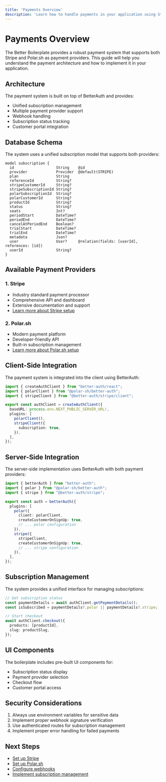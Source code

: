 ```yaml
---
title: 'Payments Overview'
description: 'Learn how to handle payments in your application using Stripe and Polar.sh'
---
```


# Payments Overview

The Better Boilerplate provides a robust payment system that supports both Stripe and Polar.sh as payment providers. This guide will help you understand the payment architecture and how to implement it in your application.

## Architecture

The payment system is built on top of BetterAuth and provides:

- Unified subscription management
- Multiple payment provider support
- Webhook handling
- Subscription status tracking
- Customer portal integration

## Database Schema

The system uses a unified subscription model that supports both providers:

```prisma
model subscription {
  id                   String    @id
  provider             Provider  @default(STRIPE)
  plan                 String
  referenceId          String?
  stripeCustomerId     String?
  stripeSubscriptionId String?
  polarSubscriptionId  String?
  polarCustomerId      String?
  productId            String?
  status               String?
  seats                Int?
  periodStart          DateTime?
  periodEnd            DateTime?
  cancelAtPeriodEnd    Boolean?
  trialStart           DateTime?
  trialEnd             DateTime?
  metadata             Json?
  user                 User?     @relation(fields: [userId], references: [id])
  userId               String?
}
```

## Available Payment Providers

### 1. Stripe
- Industry standard payment processor
- Comprehensive API and dashboard
- Extensive documentation and support
- [Learn more about Stripe setup](/payments/stripe)

### 2. Polar.sh
- Modern payment platform
- Developer-friendly API
- Built-in subscription management
- [Learn more about Polar.sh setup](/payments/polar)

## Client-Side Integration

The payment system is integrated into the client using BetterAuth:

```typescript
import { createAuthClient } from "better-auth/react";
import { polarClient } from "@polar-sh/better-auth";
import { stripeClient } from "@better-auth/stripe/client";

export const authClient = createAuthClient({
  baseURL: process.env.NEXT_PUBLIC_SERVER_URL!,
  plugins: [
    polarClient(),
    stripeClient({
      subscription: true,
    }),
  ],
});
```

## Server-Side Integration

The server-side implementation uses BetterAuth with both payment providers:

```typescript
import { betterAuth } from "better-auth";
import { polar } from "@polar-sh/better-auth";
import { stripe } from "@better-auth/stripe";

export const auth = betterAuth({
  plugins: [
    polar({
      client: polarClient,
      createCustomerOnSignUp: true,
      // ... polar configuration
    }),
    stripe({
      stripeClient,
      createCustomerOnSignUp: true,
      // ... stripe configuration
    }),
  ],
});
```

## Subscription Management

The system provides a unified interface for managing subscriptions:

```typescript
// Get subscription status
const paymentDetails = await authClient.getPaymentDetails();
const isSubscribed = paymentDetails?.polar || paymentDetails?.stripe;

// Start checkout
await authClient.checkout({
  products: [productId],
  slug: productSlug,
});
```

## UI Components

The boilerplate includes pre-built UI components for:

- Subscription status display
- Payment provider selection
- Checkout flow
- Customer portal access

## Security Considerations

1. Always use environment variables for sensitive data
2. Implement proper webhook signature verification
3. Use authenticated routes for subscription management
4. Implement proper error handling for failed payments

## Next Steps

- [Set up Stripe](/payments/stripe)
- [Set up Polar.sh](/payments/polar)
- [Configure webhooks](/payments/webhooks)
- [Implement subscription management](/payments/subscriptions) 